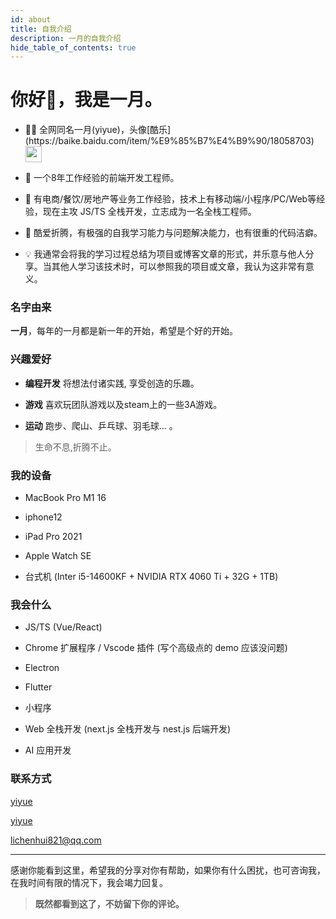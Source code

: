 ```yaml
---
id: about
title: 自我介绍
description: 一月的自我介绍
hide_table_of_contents: true
---
```




# 你好👋，我是一月。

- <p className="inline-flex gap-1">👨‍💻 全网同名一月(yiyue)，头像[酷乐](https://baike.baidu.com/item/%E9%85%B7%E4%B9%90/18058703) <img src="/img/logo.webp" width="26" heigth="26" className="rounded-full" /></p>

- 🧑 一个8年工作经验的前端开发工程师。

- 🐛 有电商/餐饮/房地产等业务工作经验，技术上有移动端/小程序/PC/Web等经验，现在主攻 JS/TS 全栈开发，立志成为一名全栈工程师。

- 🤯 酷爱折腾，有极强的⾃我学习能⼒与问题解决能⼒，也有很重的代码洁癖。

- 💡 我通常会将我的学习过程总结为项目或博客文章的形式，并乐意与他人分享。当其他人学习该技术时，可以参照我的项目或文章，我认为这非常有意义。

### 名字由来

**一月**，每年的一月都是新一年的开始，希望是个好的开始。


### 兴趣爱好

- **编程开发** 将想法付诸实践, 享受创造的乐趣。

- **游戏** 喜欢玩团队游戏以及steam上的一些3A游戏。

- **运动** 跑步、爬山、乒乓球、羽毛球... 。



> 生命不息,折腾不止。

### 我的设备

- MacBook Pro M1 16

- iphone12

- iPad Pro 2021

- Apple Watch SE

- 台式机 (Inter i5-14600KF + NVIDIA RTX 4060 Ti + 32G + 1TB)

### 我会什么

- JS/TS (Vue/React)

- Chrome 扩展程序 / Vscode 插件 (写个高级点的 demo 应该没问题)

- Electron

- Flutter

- 小程序

- Web 全栈开发 (next.js 全栈开发与 nest.js 后端开发)

- AI 应用开发

### 联系方式

<p style={{ display: 'flex', 'align-items': 'center', gap: '0.5rem' }}>
  <Icon icon="ri:github-line" width="20" heigth="20" />
  <a href={social.github.href} target="_blank">yiyue</a>
</p>

<p style={{ display: 'flex', 'align-items': 'center', gap: '0.5rem' }}>
  <Icon icon="ri:wechat-2-line" width="20" heigth="20" />
  <a href={social.wx.href} target="_blank">yiyue</a>
</p>

<p style={{ display: 'flex', 'align-items': 'center', gap: '0.5rem' }}>
  <Icon icon="ri:mail-open-line" width="20" heigth="20" />
  <a href={social.email.href} target="_blank">lichenhui821@qq.com</a>
</p>



---

感谢你能看到这里，希望我的分享对你有帮助，如果你有什么困扰，也可咨询我，在我时间有限的情况下，我会竭力回复。

> **既然都看到这了，不妨留下你的评论。**

<Comment />

